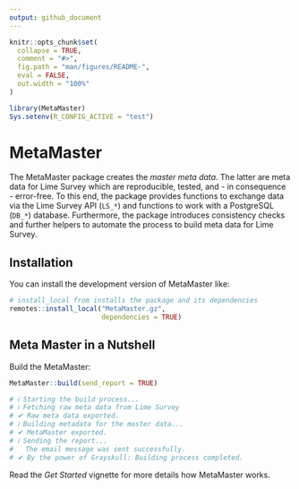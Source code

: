 ```yaml
---
output: github_document
---
```


<!-- README.md is generated from README.Rmd. Please edit that file -->

```r
knitr::opts_chunk$set(
  collapse = TRUE,
  comment = "#>",
  fig.path = "man/figures/README-",
  eval = FALSE,
  out.width = "100%"
)

library(MetaMaster)
Sys.setenv(R_CONFIG_ACTIVE = "test")

```

# MetaMaster

<!-- badges: start -->
<!-- badges: end -->

The MetaMaster package creates the *master meta data*. The latter are meta data for Lime Survey which are reproducible, tested, and - in consequence - error-free. To this end, the package provides functions to exchange data via the Lime Survey API (`LS_*`) and functions to work with a PostgreSQL (`DB_*`) database. Furthermore, the package introduces consistency checks and further helpers to automate the process to build meta data for Lime Survey.


## Installation

You can install the development version of MetaMaster like:

``` r
# install_local from installs the package and its dependencies
remotes::install_local("MetaMaster.gz",
                       dependencies = TRUE)
```






## Meta Master in a Nutshell

Build the MetaMaster:

```r
MetaMaster::build(send_report = TRUE)

# ℹ Starting the build process...
# ℹ Fetching raw meta data from Lime Survey
# ✔ Raw meta data exported.                          
# ℹ Building metadata for the master data...
# ✔ MetaMaster exported.                                                              
# ℹ Sending the report...
#   The email message was sent successfully.                            
# ✔ By the power of Grayskull: Building process completed.
```


Read the *Get Started* vignette for more details how MetaMaster works.









